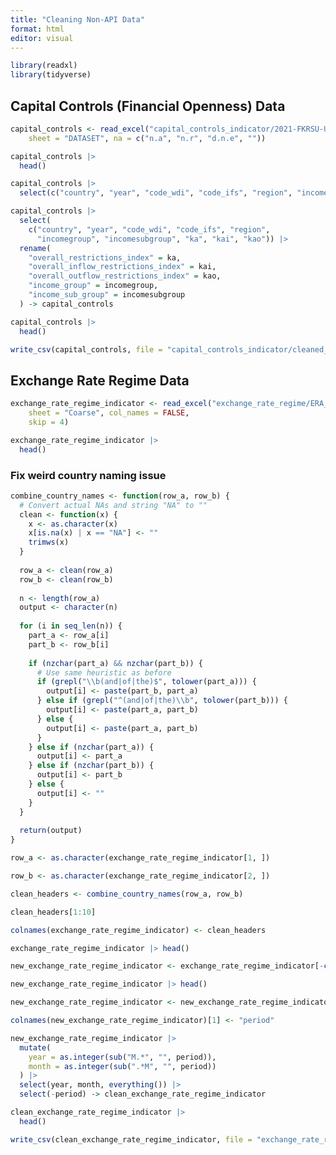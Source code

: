 ```yaml
---
title: "Cleaning Non-API Data"
format: html
editor: visual
---
```


```r
library(readxl)
library(tidyverse)
```

## Capital Controls (Financial Openness) Data

```r
capital_controls <- read_excel("capital_controls_indicator/2021-FKRSU-Update-12-08-2021.xlsx", 
    sheet = "DATASET", na = c("n.a", "n.r", "d.n.e", ""))
```

```r
capital_controls |> 
  head()
```

```r
capital_controls |> 
  select(c("country", "year", "code_wdi", "code_ifs", "region", "incomegroup", "incomesubgroup", "ka", "kai", "kao")) |> head()
```

```r
capital_controls |> 
  select(
    c("country", "year", "code_wdi", "code_ifs", "region",
      "incomegroup", "incomesubgroup", "ka", "kai", "kao")) |>
  rename(
    "overall_restrictions_index" = ka,
    "overall_inflow_restrictions_index" = kai,
    "overall_outflow_restrictions_index" = kao,
    "income_group" = incomegroup,
    "income_sub_group" = incomesubgroup
  ) -> capital_controls

capital_controls |> 
  head()
```

```r
write_csv(capital_controls, file = "capital_controls_indicator/cleaned_capital_controls.csv")
```

## Exchange Rate Regime Data

```r
exchange_rate_regime_indicator <- read_excel("exchange_rate_regime/ERA_Classification_Monthly_1940-2019.xlsx", 
    sheet = "Coarse", col_names = FALSE, 
    skip = 4)
```

```r
exchange_rate_regime_indicator |> 
  head()
```

### Fix weird country naming issue

```r
combine_country_names <- function(row_a, row_b) {
  # Convert actual NAs and string "NA" to ""
  clean <- function(x) {
    x <- as.character(x)
    x[is.na(x) | x == "NA"] <- ""
    trimws(x)
  }
  
  row_a <- clean(row_a)
  row_b <- clean(row_b)
  
  n <- length(row_a)
  output <- character(n)
  
  for (i in seq_len(n)) {
    part_a <- row_a[i]
    part_b <- row_b[i]
    
    if (nzchar(part_a) && nzchar(part_b)) {
      # Use same heuristic as before
      if (grepl("\\b(and|of|the)$", tolower(part_a))) {
        output[i] <- paste(part_b, part_a)
      } else if (grepl("^(and|of|the)\\b", tolower(part_b))) {
        output[i] <- paste(part_a, part_b)
      } else {
        output[i] <- paste(part_a, part_b)
      }
    } else if (nzchar(part_a)) {
      output[i] <- part_a
    } else if (nzchar(part_b)) {
      output[i] <- part_b
    } else {
      output[i] <- ""
    }
  }
  
  return(output)
}

```

```r
row_a <- as.character(exchange_rate_regime_indicator[1, ])
```

```r
row_b <- as.character(exchange_rate_regime_indicator[2, ])
```

```r
clean_headers <- combine_country_names(row_a, row_b)
```

```r
clean_headers[1:10]
```

```r
colnames(exchange_rate_regime_indicator) <- clean_headers
```

```r
exchange_rate_regime_indicator |> head()
```

```r
new_exchange_rate_regime_indicator <- exchange_rate_regime_indicator[-c(1:3), ]
```

```r
new_exchange_rate_regime_indicator |> head()
```

```r
new_exchange_rate_regime_indicator <- new_exchange_rate_regime_indicator[, -1]
```

```r

colnames(new_exchange_rate_regime_indicator)[1] <- "period"

new_exchange_rate_regime_indicator |> 
  mutate(
    year = as.integer(sub("M.*", "", period)),
    month = as.integer(sub(".*M", "", period))
  ) |> 
  select(year, month, everything()) |> 
  select(-period) -> clean_exchange_rate_regime_indicator
```

```r
clean_exchange_rate_regime_indicator |> 
  head()
```

```r
write_csv(clean_exchange_rate_regime_indicator, file = "exchange_rate_regime/cleaned_exchange_rate_regime_indicator.csv" )
```
